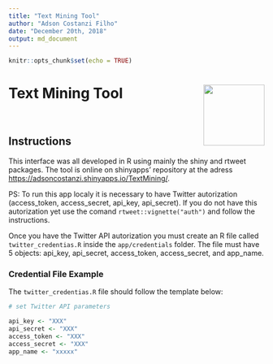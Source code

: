 ```yaml
---
title: "Text Mining Tool"
author: "Adson Costanzi Filho"
date: "December 20th, 2018"
output: md_document
---
```


```r
knitr::opts_chunk$set(echo = TRUE)
```

# Text Mining Tool <img src="app/www/img/hex.png" align="right" width="120" />

<br>

## Instructions

This interface was all developed in R using mainly the shiny and rtweet packages. The tool is online on shinyapps' repository at the adress <https://adsoncostanzi.shinyapps.io/TextMining/>.

PS: To run this app localy it is necessary to have Twitter autorization (access_token, access_secret, api_key, api_secret).
If you do not have this autorization yet use the comand `rtweet::vignette("auth")` and follow the instructions.

Once you have the Twitter API autorization you must create an R file called `twitter_credentias.R` inside the `app/credentials` folder. The file must have 5 objects: api_key, api_secret, access_token, access_secret, and app_name.

### Credential File Example 

The `twitter_credentias.R` file should follow the template below:

```r
# set Twitter API parameters

api_key <- "XXX"
api_secret <- "XXX"
access_token <- "XXX"
access_secret <- "XXX"
app_name <- "xxxxx"
```




